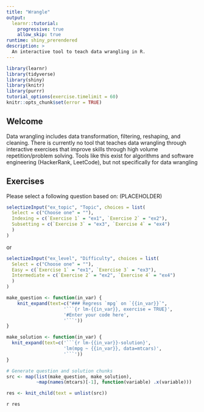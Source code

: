 ```yaml
---
title: "Wrangle"
output: 
  learnr::tutorial:
    progressive: true
    allow_skip: true
runtime: shiny_prerendered
description: >
  An interactive tool to teach data wrangling in R.
---
```


```r
library(learnr)
library(tidyverse)
library(shiny)
library(knitr)
library(purrr)
tutorial_options(exercise.timelimit = 60)
knitr::opts_chunk$set(error = TRUE)
```

## Welcome

Data wrangling includes data transformation, filtering, reshaping, and cleaning. There is currently no tool that teaches data wrangling through interactive exercises that improve skills through high volume repetition/problem solving. Tools like this exist for algorithms and software engineering (HackerRank, LeetCode), but not specifically for data wrangling

## Exercises

Please select a following question based on: (PLACEHOLDER)

```r
selectizeInput("ex_topic", "Topic", choices = list(
  Select = c("Choose one" = ""),
  Indexing = c(`Exercise 1` = "ex1", `Exercise 2` = "ex2"),
  Subsetting = c(`Exercise 3` = "ex3", `Exercise 4` = "ex4")
  )
)
```

or

```r
selectizeInput("ex_level", "Difficulty", choices = list(
  Select = c("Choose one" = ""),
  Easy = c(`Exercise 1` = "ex1", `Exercise 3` = "ex3"),
  Intermediate = c(`Exercise 2` = "ex2", `Exercise 4` = "ex4")
  )
)
```

```r
make_question <- function(in_var) {
    knit_expand(text=c("### Regress `mpg` on `{{in_var}}`", 
                     '```{r lm-{{in_var}}, exercise = TRUE}', 
                     '#Enter your code here', 
                     '```'))
}

make_solution <- function(in_var) {
  knit_expand(text=c('```{r lm-{{in_var}}-solution}', 
                     'lm(mpg ~ {{in_var}}, data=mtcars)', 
                     '```'))
}

# Generate question and solution chunks
src <- map(list(make_question, make_solution), 
           ~map(names(mtcars)[-1], function(variable) .x(variable)))

res <- knit_child(text = unlist(src))
```

`r res`
